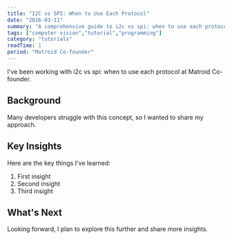 ```yaml
---
title: "I2C vs SPI: When to Use Each Protocol"
date: "2016-03-11"
summary: "A comprehensive guide to i2c vs spi: when to use each protocol. Learn the fundamentals and best practices."
tags: ["computer vision","tutorial","programming"]
category: "tutorials"
readTime: 1
period: "Matroid Co-founder"
---
```


I've been working with i2c vs spi: when to use each protocol at Matroid Co-founder.

## Background

Many developers struggle with this concept, so I wanted to share my approach.

## Key Insights

Here are the key things I've learned:

1. First insight
2. Second insight
3. Third insight

## What's Next

Looking forward, I plan to explore this further and share more insights.

